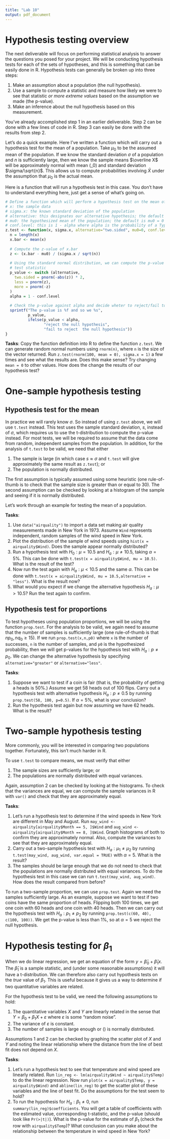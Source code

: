 ```yaml
---
title: "Lab 10"
output: pdf_document
---
```


# Hypothesis testing overview

The next deliverable will focus on performing statistical analysis to answer the 
questions you posed for your project. We will be conducting hypothesis tests for 
each of the sets of hypotheses, and this is something that can be easily done in
R. Hypothesis tests can generally be broken up into three steps:

1. Make an assumption about a population (the null hypothesis).
2. Use a sample to compute a statistic and measure how likely we were to see that statistic *or more extreme values* based on the assumption we made (the p-value).
3. Make an inference about the null hypothesis based on this measurement.

You've already accomplished step 1 in an earlier deliverable. Step 2 can be done
with a few lines of code in R. Step 3 can easily be done with the results from step
2.

Let's do a quick example. Here I've written a function which will carry out a 
hypothesis test for the mean of a population. Take $\mu_0$ to be the assumed mean
of the population. If we know the standard deviation $\sigma$ of a population 
and $n$ is sufficiently large, then we know the sample means $\overline X$ will 
be approximately normal with mean \(\mu_0\) and standard deviation $\sigma/\sqrt{n}$.
This allows us to compute probabilities involving $\bar X$ under the assumption 
that $\mu_0$ is the actual mean.


Here is a function that will run a hypothesis test in this case. You don't have
to understand everything here, just get a sense of what's going on.
```r
# Define a function which will perform a hypothesis test on the mean of a population
# x: the sample data
# sigma.x: the known standard deviation of the population
# alternative: this designates our alternative hypothesis; the default is mu=/=mu0
# mu0: the hypothesized mean of the population; the default is mu0 = 0
# conf.level: this is 1 - alpha where alpha is the probability of a Type I error
z.test <- function(x, sigma.x, alternative="two.sided", mu0=0, conf.level = 0.95) {
  n = length(x)
  x.bar <- mean(x)
  
  # Compute the z-value of x.bar
  z <- (x.bar - mu0) / (sigma.x / sqrt(n))
  
  # Using the standard normal distribution, we can compute the p-value of our
  # test statistic
  p_value <- switch (alternative,
    two.sided = pnorm(-abs(z)) * 2,
    less = pnorm(z),
    more = pnorm(-z)
  )
  alpha = 1 - conf.level
  
  # Check the p-value against alpha and decide wheter to reject/fail to reject
  sprintf("The p-value is %f and so we %s", 
          p_value, 
          ifelse(p_value < alpha, 
                 "reject the null hypothesis", 
                 "fail to reject  the null hypothesis"))
}
```

**Tasks**: Copy the function definition into R to define the function `z.test`.
We can generate random normal numbers using `rnorm(n)`, where `n` is the size of
the vector returned. Run `z.test(rnorm(100, mean = 0), sigma.x = 1)` a few times and see what the results are. Does this make sense? Try changing `mean = 0` to other values. How does the change the
results of our hypothesis test?

# One-sample hypothesis testing

## Hypothesis test for the mean

In practice we will rarely know $\sigma$. So instead of using `z.test` above, we 
will use `t.test` instead. This test uses the sample standard deviation, $s$, 
instead of $\sigma$, which requires us to use the t-distribution to compute the 
p-value instead. For most tests, we will be required to assume that the data come 
from random, independent samples from the population. In addition, for the 
analysis of `t.test` to be valid, we need that either 

1. The sample is large (in which case $s\approx \sigma$ and `t.test` will give
approximately the same result as `z.test`); or
2. The population is normally distributed.

The first assumption is typically assumed using some heuristic (one rule-of-thumb 
is to check that the sample size is greater than or equal to $30$). The second assumption
can be checked by looking at a histogram of the sample and seeing if it is normally
distributed.

Let's work through an example for testing the mean of a population.

**Tasks**: 

1. Use `data("airquality")` to import a data set making air quality measurements 
made in New York in 1973. Assume `Wind` represents independent, random samples of
the wind speed in New York. 
2. Plot the distribution of the sample of wind speeds using 
`hist(x = airquality$Wind)`. Does the sample appear normally distributed? 
3. Run a hypothesis test with $H_0: \mu = 10.5$ and $H_a: \mu \neq 10.5$, taking
$\alpha = 5\%$. This can be done with `t.test(x = airquality$Wind, mu = 10.5)`. 
What is the result of the test?
4. Now run the test again with $H_a: \mu < 10.5$ and the same $\alpha$. This 
can be done with `t.test(x = airquality$Wind, mu = 10.5,alternative = "less")`. 
What is the result now?
5. What would you expect if we change the alternative hypothesis $H_a :\mu > 10.5$?
Run the test again to confirm.


## Hypothesis test for proportions

To test hypotheses using population proportions, we will be using the function 
`prop.test`. For the analysis to be valid, we again need to assume that the number
of samples is sufficiently large (one rule-of-thumb is that $np_0, nq_0 \geq 15$).
If we run `prop.test(x,n,p0)` where `x` is the number of successes, `n` is the number
of samples, and `p0` is the hypothesized probability, then we will get p-values
for the hypothesis test with $H_a : p\neq p_0$. We can change the alternative
hypothesis by specifying `alternative="greater"` or `alternative="less"`.

**Tasks**:

1. Suppose we want to test if a coin is fair (that is, the probability of getting
a heads is 50%.) Assume we get 58 heads out of 100 flips. Carry out a hypothesis 
test with alternative hypothesis $H_a : p\neq 0.5$ by running `prop.test(58, 100, p=0.5)`.
If $\alpha = 5\%$, what is your conclusion?
2. Run the hypothesis test again but now assuming we have 62 heads. What is the result?


# Two-sample hypothesis testing

More commonly, you will be interested in comparing two populations together. 
Fortunately, this isn't much harder in R.

To use `t.test` to compare means, we must verify that either

1. The sample sizes are sufficiently large; or 
2. The populations are normally distributed with equal variances.

Again, assumption 2 can be checked by looking at the histograms. To check that
the variances are equal, we can compute the sample variances in R with `var()` 
and check that they are approximately equal.

**Tasks**:

1. Let's run a hypothesis test to determine if the wind speeds in New York are different
in May and August. Run `may_wind <- airquality[airquality$Month == 5, ]$Wind` and 
`aug_wind <- airquality[airquality$Month == 8, ]$Wind`. Graph histograms of both to confirm
they are approximately normal. Also, compute the variances to see that they are 
approximately equal.
2. Carry out a two-sample hypothesis test with $H_a: \mu_1 \neq \mu_2$ by running
`t.test(may_wind, aug_wind, var.equal = TRUE)` with $\alpha = 5%$. What is the 
result?
3. The samples should be large enough that we do not need to check that the populations
are normally distributed with equal variances. To do the hypothesis test in this
case we can run `t.test(may_wind, aug_wind)`. How does the result compared from 
before?


To run a two-sample proportion, we can use `prop.test`. Again we need the samples
sufficiently large. As an example, suppose we want to test if two coins have the
same proportion of heads. Flipping both 100 times, we get one coin with 60 heads
and one coin with 40 heads. Then we can carry out the hypothesis test with 
$H_a: p_1\neq p_2$ by running `prop.test(c(60, 40), c(100, 100))`. We get the 
p-value is less than 1%, so at $\alpha = 5%$ we reject the null hypothesis.

# Hypothesis testing for $\beta_1$

When we do linear regression, we get an equation of the form $y = \hat\beta_0 + \hat\beta_1 x$.
The $\hat\beta_1$ is a sample statistic, and (under some reasonable assumptions)
it will have a t-distribution. We can therefore also carry out hypothesis tests
on the *true* value of $\beta_1$. This is useful because it gives us a way to determine
if two quantitative variables are related.

For the hypothesis test to be valid, we need the following assumptions to hold:

1. The quantitative variables $X$ and $Y$ are linearly related in the sense
that $Y = \beta_0 + \beta_1 X + \varepsilon$ where $\varepsilon$ is some "random
noise".
2. The variance of $\varepsilon$ is constant.
3. The number of samples is large enough or \(\varepsilon\) is normally distributed.

Assumptions 1 and 2 can be checked by graphing the scatter plot of $X$ and $Y$
and noting the linear relationship where the distance from the line of best fit 
does not depend on $X$.

**Tasks**:

1. Let's run a hypothesis test to see that temperature and wind speed are linearly
related. Run `lin_reg <- lm(airquality$Wind ~ airquality$Temp)` to do the linear
regression. Now run `plot(x = airquality$Temp, y = airquality$Wind)` and `abline(lin_reg)`
to get the scatter plot of these variables and the line of best fit. Do the assumptions
for the test seem to hold?
2. To run the hypothesis for $H_a :\beta_1 \neq 0$, run `summary(lin_reg)$coefficients`. You
will get a table of coefficients with the estimated value, corresponding t-statistic,
and the p-value (should look like `Pr(>|t|)`). What is the p-value for the estimate
of $\beta_1$ (check the row with `airquality$Temp`)? What conclusion can you make
about the relationship between the temperature in wind speed in New York?

